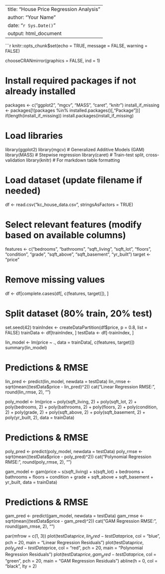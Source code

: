 
---
title: "House Price Regression Analysis"
author: "Your Name"
date: "`r Sys.Date()`"
output: html_document
---
```r
knitr::opts_chunk$set(echo = TRUE, message = FALSE, warning = FALSE)

chooseCRANmirror(graphics = FALSE, ind = 1)


# Install required packages if not already installed
packages <- c("ggplot2", "mgcv", "MASS", "caret", "knitr")
install_if_missing <- packages[!(packages %in% installed.packages()[,"Package"])]
if(length(install_if_missing)) install.packages(install_if_missing)

# Load libraries
library(ggplot2)
library(mgcv)    # Generalized Additive Models (GAM)
library(MASS)    # Stepwise regression
library(caret)   # Train-test split, cross-validation
library(knitr)   # For markdown table formatting



# Load dataset (update filename if needed)
df <- read.csv("kc_house_data.csv", stringsAsFactors = TRUE)

# Select relevant features (modify based on available columns)
features <- c("bedrooms", "bathrooms", "sqft_living", "sqft_lot", "floors", 
              "condition", "grade", "sqft_above", "sqft_basement", "yr_built")
target <- "price"

# Remove missing values
df <- df[complete.cases(df[, c(features, target)]), ]

# Split dataset (80% train, 20% test)
set.seed(42)
trainIndex <- createDataPartition(df$price, p = 0.8, list = FALSE)
trainData <- df[trainIndex, ]
testData <- df[-trainIndex, ]


lin_model <- lm(price ~ ., data = trainData[, c(features, target)])
summary(lin_model)

# Predictions & RMSE
lin_pred <- predict(lin_model, newdata = testData)
lin_rmse <- sqrt(mean((testData$price - lin_pred)^2))
cat("Linear Regression RMSE:", round(lin_rmse, 2), "\n")


poly_model <- lm(price ~ poly(sqft_living, 2) + poly(sqft_lot, 2) + 
                   poly(bedrooms, 2) + poly(bathrooms, 2) + 
                   poly(floors, 2) + poly(condition, 2) + 
                   poly(grade, 2) + poly(sqft_above, 2) + 
                   poly(sqft_basement, 2) + poly(yr_built, 2), data = trainData)

# Predictions & RMSE
poly_pred <- predict(poly_model, newdata = testData)
poly_rmse <- sqrt(mean((testData$price - poly_pred)^2))
cat("Polynomial Regression RMSE:", round(poly_rmse, 2), "\n")

gam_model <- gam(price ~ s(sqft_living) + s(sqft_lot) + 
                   bedrooms + bathrooms + 
                   floors + condition + 
                   grade + sqft_above + 
                   sqft_basement + yr_built, 
                 data = trainData)

# Predictions & RMSE
gam_pred <- predict(gam_model, newdata = testData)
gam_rmse <- sqrt(mean((testData$price - gam_pred)^2))
cat("GAM Regression RMSE:", round(gam_rmse, 2), "\n")

par(mfrow = c(1, 3))
plot(testData$price, lin_pred - testData$price, col = "blue", pch = 20, main = "Linear Regression Residuals")
plot(testData$price, poly_pred - testData$price, col = "red", pch = 20, main = "Polynomial Regression Residuals")
plot(testData$price, gam_pred - testData$price, col = "green", pch = 20, main = "GAM Regression Residuals")
abline(h = 0, col = "black", lty = 2)

















